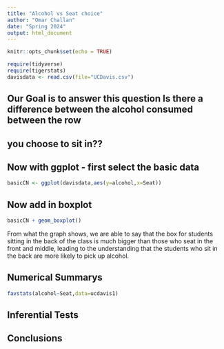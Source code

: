 ```yaml
---
title: "Alcohol vs Seat choice"
author: "Omar Challan"
date: "Spring 2024"
output: html_document
---
```


```r
knitr::opts_chunk$set(echo = TRUE)
```

```r
require(tidyverse)
require(tigerstats)
davisdata <- read.csv(file="UCDavis.csv")
```
## Our Goal is to answer this question Is there a difference between the alcohol consumed between the row
## you choose to sit in??

## Now with ggplot - first select the basic data

```r
basicCN <- ggplot(davisdata,aes(y=alcohol,x=Seat))
```
## Now add in boxplot

```r
basicCN + geom_boxplot()
```
  
  
From what the graph shows, we are able to say that the box for students sitting in the back of the class is much bigger than those who seat in the front and middle, leading to the understanding that the students who sit in the back are more likely to pick up alcohol.

## Numerical Summarys 

```r
favstats(alcohol~Seat,data=ucdavis1)
```

## Inferential Tests

## Conclusions


